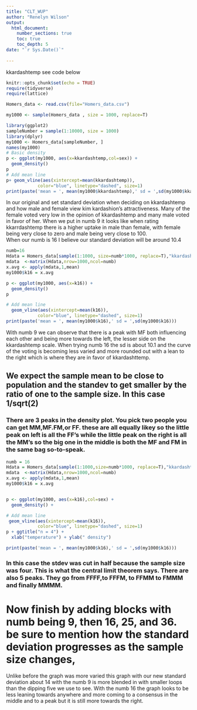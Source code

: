 ```yaml
---
title: "CLT_WUP"
author: "Renelyn Wilson"
output: 
  html_document:
    number_sections: true
    toc: true
    toc_depth: 5
date: "`r Sys.Date()`"    
    
---
```


kkardashtemp  see code below

```r
knitr::opts_chunk$set(echo = TRUE)
require(tidyverse)
require(lattice)
```

```r
Homers_data <- read.csv(file="Homers_data.csv")

my1000 <- sample(Homers_data , size = 1000, replace=T)

```




```r

library(ggplot2)
sampleNumber = sample(1:10000, size = 1000)
library(dplyr)
my1000 <- Homers_data[sampleNumber, ]
names(my1000)
# Basic density
p <- ggplot(my1000, aes(x=kkardashtemp,col=sex)) + 
  geom_density()
p
# Add mean line
p+ geom_vline(aes(xintercept=mean(kkardashtemp)),
            color="blue", linetype="dashed", size=1)
print(paste('mean = ', mean(my1000$kkardashtemp),' sd = ',sd(my1000$kkardashtemp)))
```


In our original and set standard deviation when deciding on kkardashtemp and how male and female view kim kardashion's attractiveness. Many of the female voted very low in the opinion of kkardashtemp and many male voted in favor of her.  When we put in numb 9 it looks like when rating kkarrdashtemp there is a higher uptake in male than female, with female being very close to zero and male being very close to 100.   
When our numb is 16 I believe our standard deviation will be around 10.4 
```r
numb=16
Hdata = Homers_data[sample(1:1000, size=numb*1000, replace=T),"kkardashtemp"]
mdata  <-matrix(Hdata,nrow=1000,ncol=numb)
x.avg <- apply(mdata,1,mean)
my1000$k16 = x.avg

p <- ggplot(my1000, aes(x=k16)) + 
  geom_density() 
p

# Add mean line
  geom_vline(aes(xintercept=mean(k16)),
            color="blue", linetype="dashed", size=1)
print(paste('mean = ', mean(my1000$k16),' sd = ',sd(my1000$k16)))

```

With numb 9 we can observe that there is a peak with MF both influencing each other and being more towards the left, the lesser side on the kkardashtemp scale. When trying numb 16 the sd is about 10.1 and the curve of the voting is becoming less varied and more rounded out with a lean to the right which is where they are in favor of kkardashttemp. 

## We expect the sample mean to be close to population and the standev to get smaller by the ratio of one to the sample size. In this case 1/sqrt(2)

### There are 3 peaks in the density plot. You pick two people you can get MM,MF.FM,or FF. these are all equally likey so the little peak on left is all the FF's while the little peak on the right is all the MM's so the big one in the middle is both the MF and FM in the same bag so-to-speak.  



```r
numb = 16
Hdata = Homers_data[sample(1:1000,size=numb*1000, replace=T),"kkardashtemp"]
mdata  <-matrix(Hdata,nrow=1000,ncol=numb)
x.avg <- apply(mdata,1,mean)
my1000$k16 = x.avg


p <- ggplot(my1000, aes(x=k16),col=sex) + 
  geom_density() +

# Add mean line
 geom_vline(aes(xintercept=mean(k16)),
            color="blue", linetype="dashed", size=1)
p + ggtitle("n = 4") +
  xlab("temperature") + ylab(" density")

print(paste('mean = ', mean(my1000$k16),' sd = ',sd(my1000$k16)))

```


### In this case the stdev was cut in half because the sample size was four. This is what the central limit theorem says. There are also 5 peaks. They go from FFFF,to FFFM, to FFMM to FMMM and finally MMMM.

# Now finish by adding blocks with numb being 9, then 16, 25, and 36. be sure to mention how the standard deviation progresses as the sample size changes,

Unlike before the graph was more varied this graph with our new standard deviation about 14 with the numb 9 is more blended in with smaller loops than the dipping five we use to see. With the numb 16 the graph looks to be less leaning towards anywhere and more coming to a consensus in the middle and to a peak but it is still more towards the right. 
